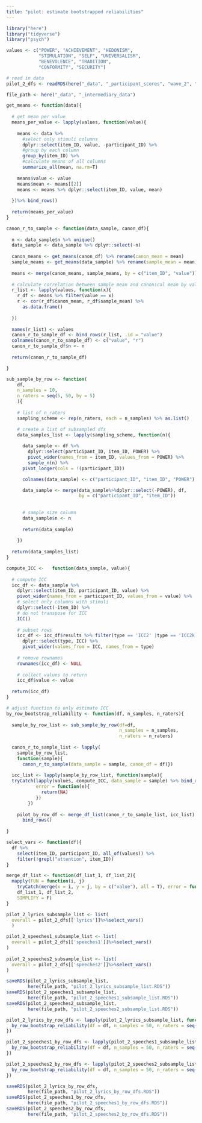 ```yaml
---
title: "pilot: estimate bootstrapped reliabilities"
---
```


```r
library("here")
library("tidyverse")
library("psych")

values <- c("POWER", "ACHIEVEMENT", "HEDONISM",  
            "STIMULATION", "SELF", "UNIVERSALISM", 
            "BENEVOLENCE", "TRADITION",  
            "CONFORMITY", "SECURITY")
```

```r
# read in data
pilot_2_dfs <- readRDS(here("_data", "_participant_scores", "wave_2", "pilot_2_dfs.RDS"))

file_path <- here("_data", "_intermediary_data")
```

```r
get_means <- function(data){
    
  # get mean per value
  means_per_value <- lapply(values, function(value){
    
    means <- data %>%
      #select only stimuli columns
      dplyr::select(item_ID, value, -participant_ID) %>%
      #group by each column
      group_by(item_ID) %>%
      #calculate means of all columns
      summarize_all(mean, na.rm=T)
    
    means$value <- value
    means$mean <- means[[2]]
    means <- means %>% dplyr::select(item_ID, value, mean)
    
  })%>% bind_rows()
  
  return(means_per_value)
}
```

```r
canon_r_to_sample <- function(data_sample, canon_df){
  
  n <- data_sample$n %>% unique()
  data_sample <- data_sample %>% dplyr::select(-n)
  
  canon_means <- get_means(canon_df) %>% rename(canon_mean = mean)
  sample_means <- get_means(data_sample) %>% rename(sample_mean = mean)
  
  means <- merge(canon_means, sample_means, by = c("item_ID", "value"))
  
  # calculate correlation between sample mean and canonical mean by value
  r_list <- lapply(values, function(x){
    r_df <- means %>% filter(value == x)
    r <- cor(r_df$canon_mean, r_df$sample_mean) %>%
      as.data.frame()
    
  }) 
  
  names(r_list) <- values
  canon_r_to_sample_df <- bind_rows(r_list, .id = "value")
  colnames(canon_r_to_sample_df) <- c("value", "r")
  canon_r_to_sample_df$n <- n
  
  return(canon_r_to_sample_df)

}  
```

```r
sub_sample_by_row <- function(
    df, 
    n_samples = 10, 
    n_raters = seq(5, 50, by = 5)
    ){
    
    # list of n_raters
    sampling_scheme <- rep(n_raters, each = n_samples) %>% as.list()

    # create a list of subsampled dfs
    data_samples_list <- lapply(sampling_scheme, function(n){
      
      data_sample <- df %>% 
        dplyr::select(participant_ID, item_ID, POWER) %>% 
        pivot_wider(names_from = item_ID, values_from = POWER) %>%
        sample_n(n) %>%
      pivot_longer(cols = !(participant_ID))

      colnames(data_sample) <- c("participant_ID", "item_ID", "POWER")

      data_sample <- merge(data_sample%>%dplyr::select(-POWER), df, 
                           by = c("participant_ID", "item_ID"))
    
      
      # sample size column
      data_sample$n <- n
  
      return(data_sample)
      
    })
    
  return(data_samples_list)
}
```

```r
compute_ICC <-   function(data_sample, value){ 
  
  # compute ICC
  icc_df <- data_sample %>%
    dplyr::select(item_ID, participant_ID, value) %>%
    pivot_wider(names_from = participant_ID, values_from = value) %>%
    # select only columns with stimuli
    dplyr::select(-item_ID) %>%
    # do not transpose for ICC
    ICC() 
  
    # subset rows
    icc_df <- icc_df$results %>% filter(type == 'ICC2' |type == 'ICC2k') %>%
      dplyr::select(type, ICC) %>%
      pivot_wider(values_from = ICC, names_from = type)
  
    # remove rownames
    rownames(icc_df) <- NULL
  
    # collect values to return
    icc_df$value <- value
  
  return(icc_df)
}  
```


```r
# adjust function to only estimate ICC
by_row_bootstrap_reliability <- function(df, n_samples, n_raters){
  
  sample_by_row_list <- sub_sample_by_row(df=df, 
                                          n_samples = n_samples, 
                                          n_raters = n_raters)
  
  canon_r_to_sample_list <- lapply(
    sample_by_row_list, 
    function(sample){
      canon_r_to_sample(data_sample = sample, canon_df = df)})
  
  icc_list <- lapply(sample_by_row_list, function(sample){
  tryCatch(lapply(values, compute_ICC, data_sample = sample) %>% bind_rows(), 
           error = function(e){
             return(NA)
           })
        })
  
    pilot_by_row_df <- merge_df_list(canon_r_to_sample_list, icc_list) %>%
      bind_rows()
    
}
```

```r
select_vars <- function(df){
  df %>% 
    select(item_ID, participant_ID, all_of(values)) %>%
    filter(!grepl("attention", item_ID))
}
```

```r
merge_df_list <- function(df_list_1, df_list_2){
  mapply(FUN = function(i, j)
    tryCatch(merge(x = i, y = j, by = c("value"), all = T), error = function(e){return(NA)}), 
    df_list_1, df_list_2, 
    SIMPLIFY = F)
}
```


```r
pilot_2_lyrics_subsample_list <- list(
  overall = pilot_2_dfs[['lyrics']]%>%select_vars()
  )

pilot_2_speeches1_subsample_list <- list(
  overall = pilot_2_dfs[['speeches1']]%>%select_vars()
)
  
pilot_2_speeches2_subsample_list <- list(
  overall = pilot_2_dfs[['speeches2']]%>%select_vars()
)

saveRDS(pilot_2_lyrics_subsample_list, 
        here(file_path, "pilot_2_lyrics_subsample_list.RDS"))
saveRDS(pilot_2_speeches1_subsample_list, 
        here(file_path, "pilot_2_speeches1_subsample_list.RDS"))
saveRDS(pilot_2_speeches2_subsample_list, 
        here(file_path, "pilot_2_speeches2_subsample_list.RDS"))
```


```r
pilot_2_lyrics_by_row_dfs <- lapply(pilot_2_lyrics_subsample_list, function(df){
  by_row_bootstrap_reliability(df = df, n_samples = 50, n_raters = seq(5, 50, by = 5))
})

pilot_2_speeches1_by_row_dfs <- lapply(pilot_2_speeches1_subsample_list, function(df){
  by_row_bootstrap_reliability(df = df, n_samples = 50, n_raters = seq(5, 50, by = 5))
})

pilot_2_speeches2_by_row_dfs <- lapply(pilot_2_speeches2_subsample_list, function(df){
  by_row_bootstrap_reliability(df = df, n_samples = 50, n_raters = seq(5, 50, by = 5))
})

saveRDS(pilot_2_lyrics_by_row_dfs, 
        here(file_path, "pilot_2_lyrics_by_row_dfs.RDS"))
saveRDS(pilot_2_speeches1_by_row_dfs, 
        here(file_path, "pilot_2_speeches1_by_row_dfs.RDS"))
saveRDS(pilot_2_speeches2_by_row_dfs, 
        here(file_path, "pilot_2_speeches2_by_row_dfs.RDS"))
```
